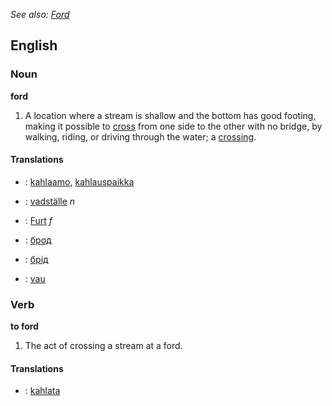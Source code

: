 ''See also: [[Ford]]''
==English==
===Noun===
'''ford'''
#A location where a stream is shallow and the bottom has good footing, making it possible to [[cross]] from one side to the other with no bridge, by walking, riding, or driving through the water; a [[crossing]].

==== Translations ====
*{{fi}}: [[kahlaamo]], [[kahlauspaikka]]
*{{sv}}: [[vadställe]] ''n''
*{{de}}: [[Furt]] ''f''
*{{ru}}: [[брод]]
*{{uk}}: [[брід]]
*{{pt}}: [[vau]]

===Verb===
'''to ford'''
#The act of crossing a stream at a ford.

==== Translations ====
*{{fi}}: [[kahlata]]